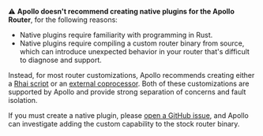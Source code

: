 ⚠️ **Apollo doesn't recommend creating native plugins for the Apollo Router**, for the following reasons:

- Native plugins require familiarity with programming in Rust.
- Native plugins require compiling a custom router binary from source, which can introduce unexpected behavior in your router that's difficult to diagnose and support.

Instead, for most router customizations, Apollo recommends creating either a [Rhai script](/router/customizations/rhai/) or an [external coprocessor](/router/customizations/coprocessor/). Both of these customizations are supported by Apollo and provide strong separation of concerns and fault isolation.

If you must create a native plugin, please [open a GitHub issue](https://github.com/apollographql/router/issues), and Apollo can investigate adding the custom capability to the stock router binary.
